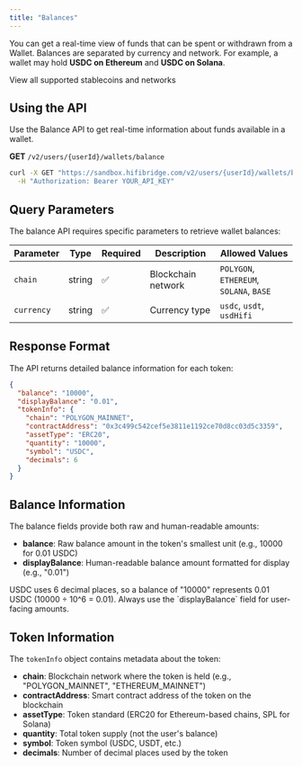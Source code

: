 ```yaml
---
title: "Balances"
---
```


You can get a real-time view of funds that can be spent or withdrawn from a Wallet. Balances are separated by currency and network. For example, a wallet may hold **USDC on Ethereum** and **USDC on Solana**.

<Card icon="coins" title="Supported Currencies" href="/docs/currencies">
  View all supported stablecoins and networks
</Card>

## Using the API

Use the Balance API to get real-time information about funds available in a wallet.

**GET** `/v2/users/{userId}/wallets/balance`

```bash
curl -X GET "https://sandbox.hifibridge.com/v2/users/{userId}/wallets/balance?chain=POLYGON&currency=usdc" \
  -H "Authorization: Bearer YOUR_API_KEY"
```

## Query Parameters

The balance API requires specific parameters to retrieve wallet balances:

| Parameter  | Type   | Required | Description        | Allowed Values                          |
| ---------- | ------ | -------- | ------------------ | --------------------------------------- |
| `chain`    | string | ✅       | Blockchain network | `POLYGON`, `ETHEREUM`, `SOLANA`, `BASE` |
| `currency` | string | ✅       | Currency type      | `usdc`, `usdt`, `usdHifi`               |

## Response Format

The API returns detailed balance information for each token:

```json
{
  "balance": "10000",
  "displayBalance": "0.01",
  "tokenInfo": {
    "chain": "POLYGON_MAINNET",
    "contractAddress": "0x3c499c542cef5e3811e1192ce70d8cc03d5c3359",
    "assetType": "ERC20",
    "quantity": "10000",
    "symbol": "USDC",
    "decimals": 6
  }
}
```

## Balance Information

The balance fields provide both raw and human-readable amounts:

- **balance**: Raw balance amount in the token's smallest unit (e.g., 10000 for 0.01 USDC)
- **displayBalance**: Human-readable balance amount formatted for display (e.g., "0.01")

<Accordion title="Understanding Token Decimals">
  USDC uses 6 decimal places, so a balance of "10000" represents 0.01 USDC
  (10000 ÷ 10^6 = 0.01). Always use the `displayBalance` field for user-facing
  amounts.
</Accordion>

## Token Information

The `tokenInfo` object contains metadata about the token:

- **chain**: Blockchain network where the token is held (e.g., "POLYGON_MAINNET", "ETHEREUM_MAINNET")
- **contractAddress**: Smart contract address of the token on the blockchain
- **assetType**: Token standard (ERC20 for Ethereum-based chains, SPL for Solana)
- **quantity**: Total token supply (not the user's balance)
- **symbol**: Token symbol (USDC, USDT, etc.)
- **decimals**: Number of decimal places used by the token
